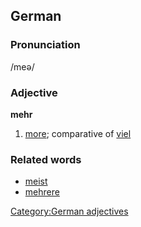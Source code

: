 ==German==
===Pronunciation===
/meə/
===Adjective===
'''mehr'''

# [[more]]; comparative of [[viel]]

===Related words===
*[[meist]]
*[[mehrere]]

[[Category:German adjectives]]